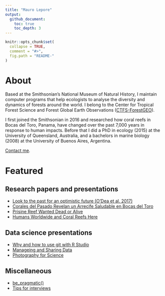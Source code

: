 ```yaml
---
title: "Mauro Lepore"
output:
  github_document:
    toc: true
    toc_depth: 3
---
```


```r
knitr::opts_chunk$set(
  collapse = TRUE,
  comment = "#>",
  fig.path = "README-"
)
```

# About

Based at the Smithsonian's National Museum of Natural History, I maintain computer programs that help ecologists to analyse the diversity and dynamics of forests around the world. I belong to the Center for Tropical Forest Science and Forest Global Earth Observations ([CTFS-ForestGEO](http://www.forestgeo.si.edu/)).

I first joined the Smithsonian in 2016 and researched how coral reefs in Bocas del Toro, Panama, have changed over the past 7,000 years in response to human impacts. Before that I did a PhD in ecology (2015) at the University of Queensland, Australia, and a bachelors in marine biology (2008) at the University of Buenos Aires, Argentina.

[Contact me](https://github.com/maurolepore).

# Featured

## Research papers and presentations

- [Look to the past for an optimistic future (O'Dea et al. 2017)](https://goo.gl/U3aBC2)
- [Corales del Pasado Revelan un Arrecife Saludable en Bocas del Toro](https://twitter.com/mauro_lepore/status/837833843692474368)
- [Prisine Reef Wanted Dead or Alive](https://www.youtube.com/watch?v=MM29AB-52HY)
- [Humans Worldwide and Coral Reefs Here](http://rpubs.com/maurolepore/gbay)

## Data science presentations

- [Why and how to use git with R Studio](http://rpubs.com/maurolepore/git)
- [Manageing and Sharing Data](http://rpubs.com/maurolepore/share)
- [Photography for Science](http://rpubs.com/maurolepore/photo4science)

## Miscellaneous

- [be_pragmatic()](https://bookdown.org/maurolepore/pragmatic)
- [Tips for interviews](https://bookdown.org/maurolepore/interview)
